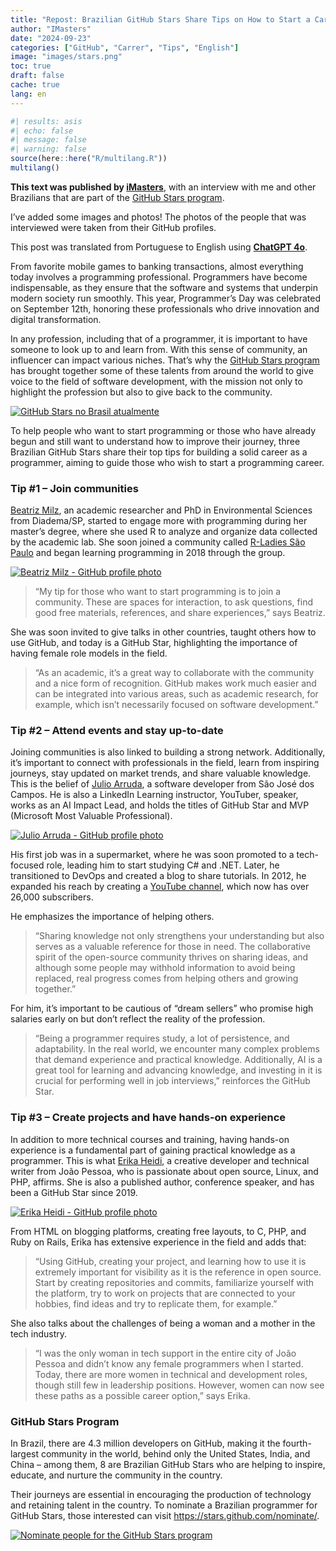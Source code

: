```yaml
---
title: "Repost: Brazilian GitHub Stars Share Tips on How to Start a Career in Programming"
author: "IMasters"
date: "2024-09-23"
categories: ["GitHub", "Carrer", "Tips", "English"]
image: "images/stars.png"
toc: true
draft: false
cache: true
lang: en
---
```


```r
#| results: asis
#| echo: false
#| message: false
#| warning: false
source(here::here("R/multilang.R"))
multilang()
```

::: callout-important
**This text was published by [iMasters](https://imasters.com.br/noticia/github-stars-brasileiros-dao-dicas-sobre-como-iniciar-uma-carreira-em-programacao)**, with an interview with me and other Brazilians that are part of the [GitHub Stars program](https://stars.github.com/nominate/).

I’ve added some images and photos! The photos of the people that was interviewed were taken from their GitHub profiles.
:::

::: callout-warning
This post was translated from Portuguese to English using **[ChatGPT 4o](https://chatgpt.com)**.
:::

From favorite mobile games to banking transactions, almost everything today involves a programming professional. Programmers have become indispensable, as they ensure that the software and systems that underpin modern society run smoothly. This year, Programmer's Day was celebrated on September 12th, honoring these professionals who drive innovation and digital transformation.


In any profession, including that of a programmer, it is important to have someone to look up to and learn from. With this sense of community, an influencer can impact various niches. That's why the [GitHub Stars program](https://stars.github.com/nominate/) has brought together some of these talents from around the world to give voice to the field of software development, with the mission not only to highlight the profession but also to give back to the community.


[![GitHub Stars no Brasil atualmente](images/stars.png)](https://stars.github.com/profiles/?country=Brazil)

To help people who want to start programming or those who have already begun and still want to understand how to improve their journey, three Brazilian GitHub Stars share their top tips for building a solid career as a programmer, aiming to guide those who wish to start a programming career.

### Tip #1 – Join communities

[Beatriz Milz](https://github.com/beatrizmilz), an academic researcher and PhD in Environmental Sciences from Diadema/SP, started to engage more with programming during her master's degree, where she used R to analyze and organize data collected by the academic lab. She soon joined a community called [R-Ladies São Paulo](https://rladies-sp.org/) and began learning programming in 2018 through the group.

[![Beatriz Milz - GitHub profile photo](https://avatars.githubusercontent.com/u/42153618?v=4)](https://github.com/beatrizmilz)

> "My tip for those who want to start programming is to join a community. These are spaces for interaction, to ask questions, find good free materials, references, and share experiences," says Beatriz.

She was soon invited to give talks in other countries, taught others how to use GitHub, and today is a GitHub Star, highlighting the importance of having female role models in the field.

> "As an academic, it’s a great way to collaborate with the community and a nice form of recognition. GitHub makes work much easier and can be integrated into various areas, such as academic research, for example, which isn’t necessarily focused on software development."

### Tip #2 – Attend events and stay up-to-date

Joining communities is also linked to building a strong network. Additionally, it's important to connect with professionals in the field, learn from inspiring journeys, stay updated on market trends, and share valuable knowledge. This is the belief of [Julio Arruda](https://github.com/julioarruda), a software developer from São José dos Campos. He is also a LinkedIn Learning instructor, YouTuber, speaker, works as an AI Impact Lead, and holds the titles of GitHub Star and MVP (Microsoft Most Valuable Professional).

[![Julio Arruda - GitHub profile photo](https://avatars.githubusercontent.com/u/5204009?v=4)](https://github.com/julioarruda)

His first job was in a supermarket, where he was soon promoted to a tech-focused role, leading him to start studying C# and .NET. Later, he transitioned to DevOps and created a blog to share tutorials. In 2012, he expanded his reach by creating a [YouTube channel](https://www.youtube.com/c/julioarruda), which now has over 26,000 subscribers.

He emphasizes the importance of helping others.

> "Sharing knowledge not only strengthens your understanding but also serves as a valuable reference for those in need. The collaborative spirit of the open-source community thrives on sharing ideas, and although some people may withhold information to avoid being replaced, real progress comes from helping others and growing together."

For him, it's important to be cautious of "dream sellers" who promise high salaries early on but don't reflect the reality of the profession.

> "Being a programmer requires study, a lot of persistence, and adaptability. In the real world, we encounter many complex problems that demand experience and practical knowledge. Additionally, AI is a great tool for learning and advancing knowledge, and investing in it is crucial for performing well in job interviews," reinforces the GitHub Star.

### Tip #3 – Create projects and have hands-on experience

In addition to more technical courses and training, having hands-on experience is a fundamental part of gaining practical knowledge as a programmer. This is what [Erika Heidi](https://github.com/erikaheidi), a creative developer and technical writer from João Pessoa, who is passionate about open source, Linux, and PHP, affirms. She is also a published author, conference speaker, and has been a GitHub Star since 2019.

[![Erika Heidi - GitHub profile photo](https://avatars.githubusercontent.com/u/293241?v=4)](https://github.com/erikaheidi)

From HTML on blogging platforms, creating free layouts, to C, PHP, and Ruby on Rails, Erika has extensive experience in the field and adds that:

> "Using GitHub, creating your project, and learning how to use it is extremely important for visibility as it is the reference in open source. Start by creating repositories and commits, familiarize yourself with the platform, try to work on projects that are connected to your hobbies, find ideas and try to replicate them, for example."

She also talks about the challenges of being a woman and a mother in the tech industry.

> "I was the only woman in tech support in the entire city of João Pessoa and didn’t know any female programmers when I started. Today, there are more women in technical and development roles, though still few in leadership positions. However, women can now see these paths as a possible career option," says Erika.

### GitHub Stars Program

In Brazil, there are 4.3 million developers on GitHub, making it the fourth-largest community in the world, behind only the United States, India, and China – among them, 8 are Brazilian GitHub Stars who are helping to inspire, educate, and nurture the community in the country.

Their journeys are essential in encouraging the production of technology and retaining talent in the country. To nominate a Brazilian programmer for GitHub Stars, those interested can visit <https://stars.github.com/nominate/>.

[![Nominate people for the GitHub Stars program](images/nominate.png)](https://stars.github.com/nominate/)


